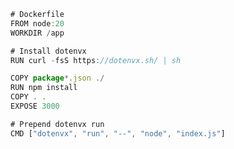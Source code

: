 <CodeGroup>

```js {{ title: "Node" }}
# Dockerfile
FROM node:20
WORKDIR /app

# Install dotenvx
RUN curl -fsS https://dotenvx.sh/ | sh

COPY package*.json ./
RUN npm install
COPY . .
EXPOSE 3000

# Prepend dotenvx run
CMD ["dotenvx", "run", "--", "node", "index.js"]
```

```python {{ title: "Python" }}
```

```php {{ title: "PHP" }}
```

```ruby {{ title: "Ruby" }}
```

```go {{ title: "Go" }}
```

```rust {{ title: "Rust" }}
```

</CodeGroup>

